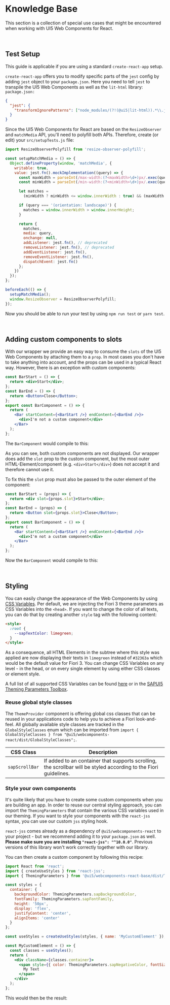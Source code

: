 
<Meta title="Knowledge Base" />

# Knowledge Base

This section is a collection of special use cases that might be encountered when working with UI5 Web Components for React.

<TableOfContent />

<br />

## Test Setup

This guide is applicable if you are using a standard `create-react-app` setup.

`create-react-app` offers you to modify specific parts of the `jest` config by adding `jest` object to your `package.json`.
Here you need to tell `jest` to transpile the UI5 Web Components as well as the `lit-html` library:<br />
`package.json:`

```json
{
  "jest": {
    "transformIgnorePatterns": ["node_modules/(?!(@ui5|lit-html)).*\\.js$"]
  }
}
```

Since the UI5 Web Components for React are based on the `ResizeObserver` and `matchMedia` API, you'll need to polyfill both APIs.
Therefore, create (or edit) your `src/setupTests.js` file:

```js
import ResizeObserverPolyfill from 'resize-observer-polyfill';

const setupMatchMedia = () => {
  Object.defineProperty(window, 'matchMedia', {
    writable: true,
    value: jest.fn().mockImplementation((query) => {
      const maxWidth = parseInt(/max-width:(?<maxWidth>\d+)px/.exec(query)?.groups?.maxWidth);
      const minWidth = parseInt(/min-width:(?<minWidth>\d+)px/.exec(query)?.groups?.minWidth);

      let matches =
        (minWidth ? minWidth <= window.innerWidth : true) && (maxWidth ? window.innerWidth <= maxWidth : true);

      if (query === '(orientation: landscape)') {
        matches = window.innerWidth > window.innerHeight;
      }

      return {
        matches,
        media: query,
        onchange: null,
        addListener: jest.fn(), // deprecated
        removeListener: jest.fn(), // deprecated
        addEventListener: jest.fn(),
        removeEventListener: jest.fn(),
        dispatchEvent: jest.fn()
      };
    })
  });
};

beforeEach(() => {
  setupMatchMedia();
  window.ResizeObserver = ResizeObserverPolyfill;
});
```

Now you should be able to run your test by using `npm run test` or `yarn test`.

<br />

## Adding custom components to slots

With our wrapper we provide an easy way to consume the `slots` of the UI5 Web Components by attaching them to a `prop`.
In most cases you don't have to take anything into account, and the props can be used in a typical React way. However, there is an exception with custom components:

```jsx
const BarStart = () => {
  return <div>Start</div>;
};
const BarEnd = () => {
  return <Button>Close</Button>;
};
export const BarComponent = () => {
  return (
    <Bar startContent={<BarStart />} endContent={<BarEnd />}>
      <div>I'm not a custom component</div>
    </Bar>
  );
};
```

The `BarComponent` would compile to this:

<FaultyBarComponent />

As you can see, both custom components are not displayed.
Our wrapper does add the `slot` prop to the custom component, but the most outer HTML-Element/component (e.g. `<div>Start</div>`) does not accept it and therefore cannot use it.

To fix this the `slot` prop must also be passed to the outer element of the component:

```jsx
const BarStart = (props) => {
  return <div slot={props.slot}>Start</div>;
};
const BarEnd = (props) => {
  return <Button slot={props.slot}>Close</Button>;
};
export const BarComponent = () => {
  return (
    <Bar startContent={<BarStart />} endContent={<BarEnd />}>
      <div>I'm not a custom component</div>
    </Bar>
  );
};
```

Now the `BarComponent` would compile to this:

<BarComponent />

<br />

## Styling

You can easily change the appearance of the Web Components by using [CSS Variables](https://www.w3schools.com/Css/css3_variables.asp).
Per default, we are injecting the Fiori 3 theme parameters as CSS Variables into the `<head>`.
If you want to change the color of all texts, you can do that by creating another `style` tag with the following content:

```html
<style>
  :root {
    --sapTextColor: limegreen;
  }
</style>
```

As a consequence, all HTML Elements in the subtree where this style was applied are now displaying their texts in `limegreen` instead of `#32363a` which would be the default value for Fiori 3.
You can change CSS Variables on any level - in the head, or on every single element by using either CSS classes or element style.

A full list of all supported CSS Variables can be found [here](https://github.com/SAP/ui5-webcomponents-react/blob/main/packages/base/src/styling/ThemingParameters.ts)
or in the [SAPUI5 Theming Parameters Toolbox](https://sapui5.hana.ondemand.com/test-resources/sap/m/demokit/theming/webapp/index.html).

### Reuse global style classes

The `ThemeProvider` component is offering global css classes that can be reused in your applications code to help you to achieve a Fiori look-and-feel.
All globally available style classes are tracked in the `GlobalStyleClasses` enum which can be imported from `import { GlobalStyleClasses } from "@ui5/webcomponents-react/dist/GlobalStyleClasses";`.

| CSS Class      | Description                                                                                                       |
| -------------- | ----------------------------------------------------------------------------------------------------------------- |
| `sapScrollBar` | If added to an container that supports scrolling, the scrollbar will be styled according to the Fiori guidelines. |

### Style your own components

It's quite likely that you have to create some custom components when you are building an app.
In order to reuse our central styling approach, you can import the `ThemingParameters` that contain the various CSS variables used in our theming.
If you want to style your components with the `react-jss` syntax, you can use our custom `jss` styling hook.

`react-jss` comes already as a dependency of `@ui5/webcomponents-react` to your project - but we recommend adding it to your `package.json` as well.
**Please make sure you are installing `"react-jss": "^10.0.0"`**. Previous versions of this library won't work correctly together with our library.

You can then create a custom component by following this recipe:

```jsx
import React from 'react';
import { createUseStyles } from 'react-jss';
import { ThemingParameters } from '@ui5/webcomponents-react-base/dist/ThemingParameters';

const styles = {
  container: {
    backgroundColor: ThemingParameters.sapBackgroundColor,
    fontFamily: ThemingParameters.sapFontFamily,
    height: '50px',
    display: 'flex',
    justifyContent: 'center',
    alignItems: 'center'
  }
};

const useStyles = createUseStyles(styles, { name: 'MyCustomElement' });

const MyCustomElement = () => {
  const classes = useStyles();
  return (
    <div className={classes.container}>
      <span style={{ color: ThemingParameters.sapNegativeColor, fontSize: ThemingParameters.sapFontLargeSize }}>
        My Text
      </span>
    </div>
  );
};
```

This would then be the result:

<ThemeProvider>
  <MyCustomElement />
</ThemeProvider>

<Footer />
